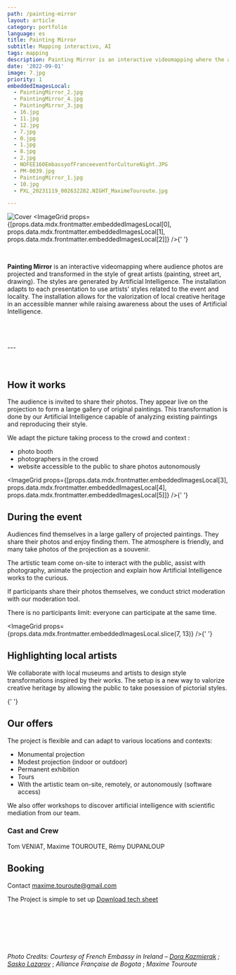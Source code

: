 ```yaml
---
path: /painting-mirror
layout: article
category: portfolio
language: es
title: Painting Mirror
subtitle: Mapping interactivo, AI
tags: mapping
description: Painting Mirror is an interactive videomapping where the audience is photographed and then re-projected in the style of great artists.
date: '2022-09-01'
image: 7.jpg
priority: 1
embeddedImagesLocal:
  - PaintingMirror_2.jpg
  - PaintingMirror_4.jpg
  - PaintingMirror_3.jpg
  - 16.jpg
  - 11.jpg
  - 12.jpg
  - 7.jpg
  - 0.jpg
  - 1.jpg
  - 8.jpg
  - 2.jpg
  - NOFEE160EmbassyofFranceeventforCultureNight.JPG
  - PM-0039.jpg
  - PaintingMirror_1.jpg
  - 10.jpg
  - PXL_20231119_002632282.NIGHT_MaximeTouroute.jpg

---
```


![Cover](7.jpg)
<ImageGrid props={[props.data.mdx.frontmatter.embeddedImagesLocal[0], props.data.mdx.frontmatter.embeddedImagesLocal[1], props.data.mdx.frontmatter.embeddedImagesLocal[2]]} />{' '}


<br/>

__Painting Mirror__ is an interactive videomapping where audience photos are projected 
and transformed in the style of great artists (painting, street art, drawing). The styles are generated by Artificial Intelligence. 
The installation adapts to each presentation to use artists' styles related to the event and locality. 
The installation allows for the valorization of local creative heritage in an accessible manner while raising awareness about the uses 
of Artificial Intelligence.


<br/>
<br/>
<br/>
---
<br/>
<br/>
<br/>


## How it works

The audience is invited to share their photos. They appear live on the projection to form a large gallery of original paintings. 
This transformation is done by our Artificial Intelligence capable of analyzing existing paintings and reproducing their style.

We adapt the picture taking process to the crowd and context :
* photo booth
* photographers in the crowd
* website accessible to the public to share photos autonomously

<ImageGrid props={[props.data.mdx.frontmatter.embeddedImagesLocal[3], props.data.mdx.frontmatter.embeddedImagesLocal[4], props.data.mdx.frontmatter.embeddedImagesLocal[5]]} />{' '}


## During the event

Audiences find themselves in a large gallery of projected paintings. 
They share their photos and enjoy finding them. The atmosphere is friendly, and many take photos of the projection as a souvenir.

The artistic team come on-site to interact with the public, assist with photography, animate the projection and explain how Artificial Intelligence works to the curious.

If participants share their photos themselves, we conduct strict moderation with our moderation tool.

There is no participants limit: everyone can participate at the same time.


<ImageGrid props={props.data.mdx.frontmatter.embeddedImagesLocal.slice(7, 13)} />{' '}


## Highlighting local artists

We collaborate with local museums and artists to design style transformations inspired by their works. 
The setup is a new way to valorize creative heritage by allowing the public to take posession of pictorial styles.

<ImageGrid props={props.data.mdx.frontmatter.embeddedImagesLocal.slice(13)} />{' '}



## Our offers

The project is flexible and can adapt to various locations and contexts:

* Monumental projection
* Modest projection (indoor or outdoor)
* Permanent exhibition
* Tours
* With the artistic team on-site, remotely, or autonomously (software access)


We also offer workshops to discover artificial intelligence with scientific mediation from our team.


### Cast and Crew

Tom VENIAT, Maxime TOUROUTE, Rémy DUPANLOUP

## Booking

Contact [maxime.touroute@gmail.com](mailto:maxime.touroute@gmail.com)  

The Project is simple to set up
[Download tech sheet](./PaintingMirrorTechnicalSheet2024EN.pdf)


<br/>
<br/>
<br/>
<br/>
<br/>


_Photo Credits: Courtesy of French Embassy in Ireland – [Dora Kazmierak](https://www.dorakazmierak.com/) ; [Sasko Lazarov](https://www.instagram.com/saskolazaro/)_ ; _Alliance Française de Bogota_ ; _Maxime Touroute_
